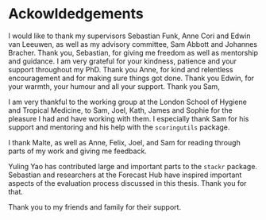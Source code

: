 # Ackowldedgements {-}

I would like to thank my supervisors Sebastian Funk, Anne Cori and Edwin van Leeuwen, as well as my advisory committee, Sam Abbott and Johannes Bracher. 
Thank you, Sebastian, for giving me freedom as well as mentorship and guidance. I am very grateful for your kindness, patience and your support throughout my PhD. Thank you Anne, for kind and relentless encouragement and for making sure things got done. Thank you Edwin, for your warmth, your humour and all your support. 
Thank you Sam, 


I am very thankful to the working group at the London School of Hygiene and Tropical Medicine, to Sam, Joel, Kath, James and Sophie for the pleasure I had and have working with them. I especially thank Sam for his support and mentoring and his help with the `scoringutils` package. 

I thank Malte, as well as Anne, Felix, Joel, and Sam for reading through parts of my work and giving me feedback. 

Yuling Yao has contributed large and important parts to the `stackr` package. Sebastian and researchers at the Forecast Hub have inspired important aspects of the evaluation process discussed in this thesis. Thank you for that. 

Thank you to my friends and family for their support. 
